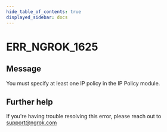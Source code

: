 ```yaml
---
hide_table_of_contents: true
displayed_sidebar: docs
---
```



# ERR_NGROK_1625

## Message

You must specify at least one IP policy in the IP Policy module.

<ErrorDetails error="err_ngrok_1625" />

## Further help

If you're having trouble resolving this error, please reach out to [support@ngrok.com](mailto:support@ngrok.com?subject=Help%20with%20ERR_NGROK_1625)
